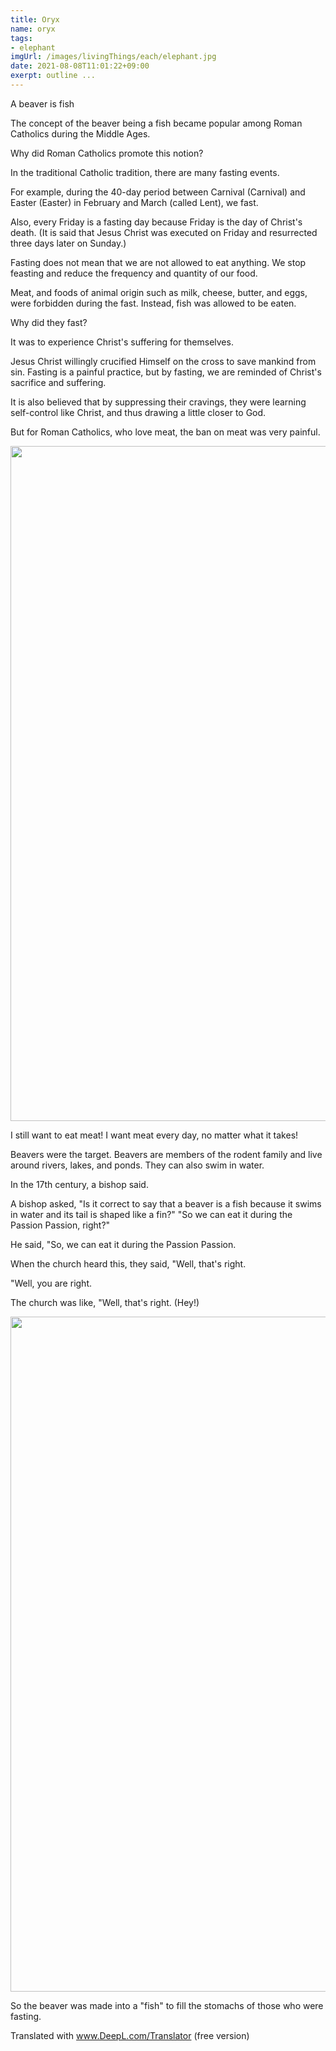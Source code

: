 ```yaml
---
title: Oryx
name: oryx
tags: 
- elephant 
imgUrl: /images/livingThings/each/elephant.jpg
date: 2021-08-08T11:01:22+09:00
exerpt: outline ...
---
```


A beaver is fish

The concept of the beaver being a fish became popular among Roman Catholics during the Middle Ages.


Why did Roman Catholics promote this notion?


In the traditional Catholic tradition, there are many fasting events.


For example, during the 40-day period between Carnival &#40;Carnival&#41; and Easter &#40;Easter&#41; in February and March &#40;called Lent&#41;, we fast.


Also, every Friday is a fasting day because Friday is the day of Christ&#39;s death. &#40;It is said that Jesus Christ was executed on Friday and resurrected three days later on Sunday.&#41;


Fasting does not mean that we are not allowed to eat anything. We stop feasting and reduce the frequency and quantity of our food.


Meat, and foods of animal origin such as milk, cheese, butter, and eggs, were forbidden during the fast. Instead, fish was allowed to be eaten.


Why did they fast?


It was to experience Christ&#39;s suffering for themselves.


Jesus Christ willingly crucified Himself on the cross to save mankind from sin. Fasting is a painful practice, but by fasting, we are reminded of Christ&#39;s sacrifice and suffering.


It is also believed that by suppressing their cravings, they were learning self-control like Christ, and thus drawing a little closer to God.


But for Roman Catholics, who love meat, the ban on meat was very painful.

<Image  src='/images/knowledge/beaver/beaver.jpg' height='1080px' width='1920px'  alt="" />

I still want to eat meat! I want meat every day, no matter what it takes!


Beavers were the target. Beavers are members of the rodent family and live around rivers, lakes, and ponds. They can also swim in water.


In the 17th century, a bishop said.


A bishop asked, &#34;Is it correct to say that a beaver is a fish because it swims in water and its tail is shaped like a fin?&#34;
&#34;So we can eat it during the Passion Passion, right?&#34;


He said, &#34;So, we can eat it during the Passion Passion.


When the church heard this, they said, &#34;Well, that&#39;s right.


&#34;Well, you are right.


The church was like, &#34;Well, that&#39;s right. &#40;Hey!&#41;

<Image  src='/images/knowledge/beaver/beaver.jpg' height='1080px' width='1920px'  alt="" />


So the beaver was made into a &#34;fish&#34; to fill the stomachs of those who were fasting.


Translated with www.DeepL.com/Translator &#40;free version&#41;
      